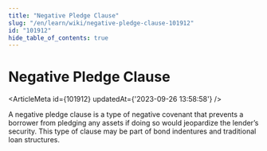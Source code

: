 ```yaml
---
title: "Negative Pledge Clause"
slug: "/en/learn/wiki/negative-pledge-clause-101912"
id: "101912"
hide_table_of_contents: true
---
```



# Negative Pledge Clause

<ArticleMeta id={101912} updatedAt={'2023-09-26 13:58:58'} />
<div className='border-solid border-b border-t-0 my-4 border-[var(--ifm-color-gray-300)]' />

A negative pledge clause is a type of negative covenant that prevents a borrower from pledging any assets if doing so would jeopardize the lender’s security. This type of clause may be part of bond indentures and traditional loan structures.
